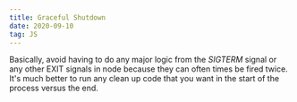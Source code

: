 ```yaml
---
title: Graceful Shutdown
date: 2020-09-10
tag: JS
---
```



Basically, avoid having to do any major logic from the _SIGTERM_ signal or any other
EXIT signals in node because they can often times be fired twice. It's much better to run any
clean up code that you want in the start of the process versus the end.
